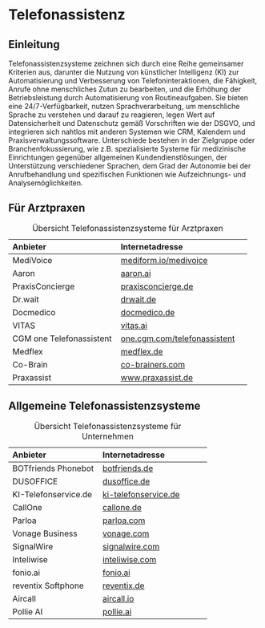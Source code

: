 # Telefonassistenz

## Einleitung

Telefonassistenzsysteme zeichnen sich durch eine Reihe gemeinsamer Kriterien aus, darunter die Nutzung von künstlicher Intelligenz (KI) zur Automatisierung und Verbesserung von Telefoninteraktionen, die Fähigkeit, Anrufe ohne menschliches Zutun zu bearbeiten, und die Erhöhung der Betriebsleistung durch Automatisierung von Routineaufgaben. Sie bieten eine 24/7-Verfügbarkeit, nutzen Sprachverarbeitung, um menschliche Sprache zu verstehen und darauf zu reagieren, legen Wert auf Datensicherheit und Datenschutz gemäß Vorschriften wie der DSGVO, und integrieren sich nahtlos mit anderen Systemen wie CRM, Kalendern und Praxisverwaltungssoftware. Unterschiede bestehen in der Zielgruppe oder Branchenfokussierung, wie z.B. spezialisierte Systeme für medizinische Einrichtungen gegenüber allgemeinen Kundendienstlösungen, der Unterstützung verschiedener Sprachen, dem Grad der Autonomie bei der Anrufbehandlung und spezifischen Funktionen wie Aufzeichnungs- und Analysemöglichkeiten.

## Für Arztpraxen

|  Anbieter                  |  Internetadresse                |
|:---------------------------|:--------------------------------|
| MediVoice                  | [mediform.io/medivoice](https://mediform.io/medivoice/) |
| Aaron                      | [aaron.ai](https://aaron.ai)                        |
| PraxisConcierge            | [praxisconcierge.de](https://praxisconcierge.de)              |
| Dr.wait                    | [drwait.de](https://drwait.de)                       |
| Docmedico                  | [docmedico.de](https://docmedico.de)                    |
| VITAS                      | [vitas.ai](https://vitas.ai)                        |
| CGM one Telefonassistent | [one.cgm.com/telefonassistent](https://one.cgm.com/telefonassistent) |
| Medflex | [medflex.de](https://medflex.de/) |
| Co-Brain                  | [co-brainers.com](https://co-brainers.com/) |
| Praxassist                | [www.praxassist.de](https://www.praxassist.de/) |

: Übersicht Telefonassistenzsysteme für Arztpraxen

## Allgemeine Telefonassistenzsysteme

|  Anbieter                  |  Internetadresse                |
|:---------------------------|:--------------------------------|
| BOTfriends Phonebot        | [botfriends.de](https://botfriends.de)                   |
| DUSOFFICE                  | [dusoffice.de](https://dusoffice.de)                    |
| KI-Telefonservice.de       | [ki-telefonservice.de](https://ki-telefonservice.de)            |
| CallOne                    | [callone.de](https://callone.de)                      |
| Parloa                     | [parloa.com](https://parloa.com)                      |
| Vonage Business            | [vonage.com](https://vonage.com)                      |
| SignalWire                 | [signalwire.com](https://signalwire.com)                  |
| Inteliwise                 | [inteliwise.com](https://inteliwise.com)                  |
| fonio.ai                   | [fonio.ai](https://fonio.ai)                        |
| reventix Softphone         | [reventix.de](https://reventix.de)                     |
| Aircall                    | [aircall.io](https://aircall.io)                      |
| Pollie AI                  | [pollie.ai](https://pollie.ai)                       |

: Übersicht Telefonassistenzsysteme für Unternehmen

